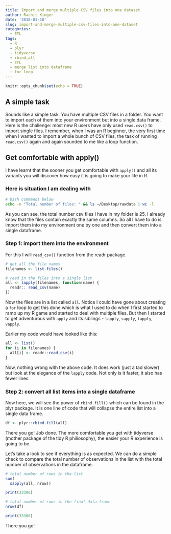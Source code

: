 ```yaml
---
title: Import and merge multiple CSV files into one dataset
author: Rachit Kinger
date: '2018-01-10'
slug: import-and-merge-multiple-csv-files-into-one-dataset
categories:
  - ETL
tags:
  - R  
  - plyr
  - tidyverse  
  - rbind_all
  - ETL
  - merge list into dataframe  
  - for loop  
---
```


```r
knitr::opts_chunk$set(echo = TRUE)
```
## A simple task

Sounds like a simple task. You have multiple CSV files in a folder. You want to import each of them into your environment but into a single data frame. Here is the challenge: most new R users have only used `read.csv()` to import single files. I remember, when I was an R beginner, the very first time when I wanted to import a whole bunch of CSV files, the task of running `read.csv()` again and again sounded to me like a loop function.

## Get comfortable with apply()  
I have learnt that the sooner you get comfortable with `apply()` and all its variants you will discover how easy it is going to make your life in R. 

### Here is situation I am dealing with  

```bash
# bash commands below
echo -n "Total number of files: " && ls ~/Desktop/rawdata | wc -l
```

As you can see, the total number csv files I have in my folder is 25. I already know that the files contain exactly the same columns. So all I have to do is import them into my environment one by one and then convert them into a single dataframe. 

### Step 1: import them into the environment  
For this I will `read_csv()` function from the readr package.  

```r
# get all the file names
filenames <- list.files()

# read in the files into a single list
all <- lapply(filenames, function(name) {
  readr:: read_csv(name)
})
```

Now the files are in a list called `all`. Notice I could have gone about creating a `for` loop to get this done which is what I used to do when I first started to ramp up my R game and started to deal with multiple files. But then I started to get adventurous with `apply` and its siblings - `lapply`, `sapply`, `tapply`, `vapply`.  

Earlier my code would have looked like this:  
```r
all <- list()
for (i in filenames) {
  all[i] <- readr::read_csv(i)
}

```

Now, nothing wrong with the above code. It does work (just a tad slower) but look at the elegance of the `lapply` code. Not only is it faster, it also has fewer lines.  

### Step 2: convert all list items into a single dataframe  
Now here, we will see the power of `rbind.fill()` which can be found in the plyr package. It is one line of code that will collapse the entire list into a single data frame.  

```r
df <- plyr::rbind.fill(all)
```

There you go! Job done. The more comfortable you get with tidyverse (mother package of the tidy R philiosophy), the easier your R experience is going to be. 

Let's take a look to see if everything is as expected. We can do a simple check to compare the total number of observations in the list with the total number of observations in the dataframe.    
```r
# total number of rows in the list
sum(
  sapply(all, nrow))
```
```r
print(33306)
```

```r
# total number of rows in the final data frame
nrow(df)
```

```r
print(33306)
```

There you go!  